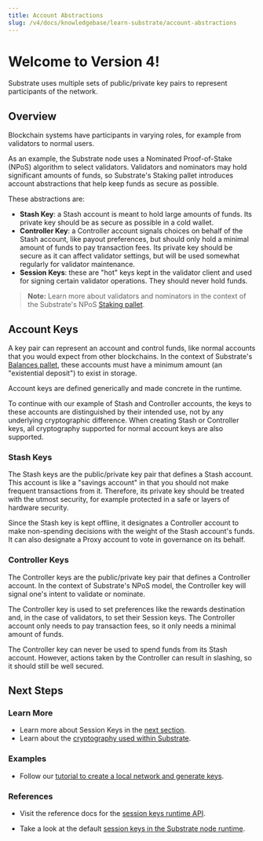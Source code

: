 ```yaml
---
title: Account Abstractions
slug: /v4/docs/knowledgebase/learn-substrate/account-abstractions
---
```


# Welcome to Version 4!
Substrate uses multiple sets of public/private key pairs to represent participants of the network.

## Overview

Blockchain systems have participants in varying roles, for example from validators to normal users.

As an example, the Substrate node uses a Nominated Proof-of-Stake (NPoS) algorithm to select
validators. Validators and nominators may hold significant amounts of funds, so Substrate's Staking
pallet introduces account abstractions that help keep funds as secure as possible.

These abstractions are:


- **Stash Key**: a Stash account is meant to hold large amounts of funds. Its private key should be
    as secure as possible in a cold wallet.
- **Controller Key**: a Controller account signals choices on behalf of the Stash account, like
    payout preferences, but should only hold a minimal amount of funds to pay transaction fees. Its
    private key should be secure as it can affect validator settings, but will be used somewhat
    regularly for validator maintenance.
- **Session Keys**: these are "hot" keys kept in the validator client and used for signing
  certain validator operations. They should never hold funds.

> **Note:** Learn more about validators and nominators in the context of the Substrate's NPoS
> [Staking pallet](https://substrate.dev/rustdocs/v3.0.0/pallet_staking/index.html).

## Account Keys

A key pair can represent an account and control funds, like normal accounts that you would expect
from other blockchains. In the context of Substrate's
[Balances pallet](https://substrate.dev/rustdocs/v3.0.0/pallet_balances/index.html), these accounts
must have a minimum amount (an "existential deposit") to exist in storage.

Account keys are defined generically and made concrete in the runtime.

To continue with our example of Stash and Controller accounts, the keys to these accounts are
distinguished by their intended use, not by any underlying cryptographic difference. When creating
Stash or Controller keys, all cryptography supported for normal account keys are also supported.

### Stash Keys

The Stash keys are the public/private key pair that defines a Stash account. This account is like a
"savings account" in that you should not make frequent transactions from it. Therefore, its private
key should be treated with the utmost security, for example protected in a safe or layers of
hardware security.

Since the Stash key is kept offline, it designates a Controller account to make non-spending
decisions with the weight of the Stash account's funds. It can also designate a Proxy account to
vote in governance on its behalf.

### Controller Keys

The Controller keys are the public/private key pair that defines a Controller account. In the
context of Substrate's NPoS model, the Controller key will signal one's intent to validate or
nominate.

The Controller key is used to set preferences like the rewards destination and, in the case of
validators, to set their Session keys. The Controller account only needs to pay transaction fees, so
it only needs a minimal amount of funds.

The Controller key can never be used to spend funds from its Stash account. However, actions taken
by the Controller can result in slashing, so it should still be well secured.

## Next Steps

### Learn More

- Learn more about Session Keys in the [next section](./session-keys).
- Learn about the [cryptography used within Substrate](../advanced/cryptography).

### Examples

- Follow our
  [tutorial to create a local network and generate keys](../../tutorials/start-a-private-network/).

### References

- Visit the reference docs for the
  [session keys runtime API](https://substrate.dev/rustdocs/v3.0.0/sp_session/trait.SessionKeys.html).

- Take a look at the default
  [session keys in the Substrate node runtime](https://substrate.dev/rustdocs/v3.0.0/node_runtime/struct.SessionKeys.html).

